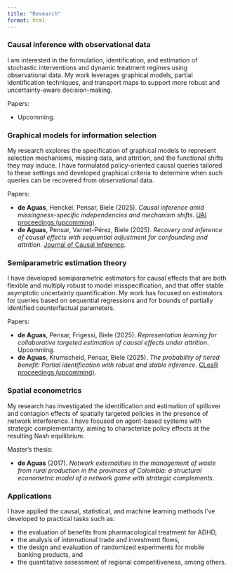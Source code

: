 ```yaml
---
title: "Research"
format: html
---
```



### Causal inference with observational data

I am interested in the formulation, identification, and estimation of stochastic interventions and dynamic treatment regimes using observational data. My work leverages graphical models, partial identification techniques, and transport maps to support more robust and uncertainty-aware decision-making.

Papers:

- Upcomming.


### Graphical models for information selection
My research explores the specification of graphical models to represent selection mechanisms, missing data, and attrition, and the functional shifts they may induce. I have formulated policy-oriented causal queries tailored to these settings and developed graphical criteria to determine when such queries can be recovered from observational data.

Papers:

- **de Aguas**, Henckel, Pensar, Biele (2025). _Causal inference amid missingness-specific independencies and mechanism shifts_. [UAI proceedings (upcomming)](https://arxiv.org/abs/2506.15441).
- **de Aguas**, Pensar, Varnet-Pérez, Biele (2025). _Recovery and inference of causal effects with sequential adjustment for confounding and attrition_. [Journal of Causal Inference](https://www.degruyterbrill.com/document/doi/10.1515/jci-2024-0009/html).

### Semiparametric estimation theory
I have developed semiparametric estimators for causal effects that are both flexible and multiply robust to model misspecification, and that offer stable asymptotic uncertainty quantification. My work has focused on estimators for queries based on sequential regressions and for bounds of partially identified counterfactual parameters.

Papers:

- **de Aguas**, Pensar, Frigessi, Biele (2025). _Representation learning for collaborative targeted estimation of causal effects under attrition_. Upcomming.
- **de Aguas**, Krumscheid, Pensar, Biele (2025). _The probability of tiered benefit: Partial identification with robust and stable inference_. [CLeaR proceedings (upcomming)](https://arxiv.org/abs/2502.10049).

### Spatial econometrics

My research has investigated the identification and estimation of spillover and contagion effects of spatially targeted policies in the presence of network interference. I have focused on agent-based systems with strategic complementarity, aiming to characterize policy effects at the resulting Nash equilibrium.

Master's thesis:

- **de Aguas** (2017). _Network externalities in the management of waste from rural production in the provinces of Colombia: a structural econometric model of a network game with strategic complements_.

### Applications

I have applied the causal, statistical, and machine learning methods I’ve developed to practical tasks such as:

- the evaluation of benefits from pharmacological treatment for ADHD,
- the analysis of international trade and investment flows, 
- the design and evaluation of randomized experiments for mobile banking products, and
- the quantitative assessment of regional competitiveness, among others.


